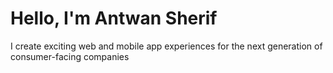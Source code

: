 
<h1>
    <Typist className='my-typist' style={{ display: 'inline-block !important' }}>
        Hello, I'm
        Antwan Sherif
    </Typist>
</h1>

I create exciting web and mobile app experiences for the next generation of consumer-facing companies
